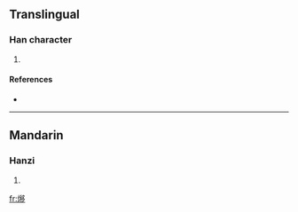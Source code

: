 ==Translingual==

===Han character===
{{Han char|rn=86|rad=火|as=11|sn=15|four=9782<sub>7</sub>|canj=火竹木弓 (FHDN)}}

# {{defn|Han|sort=火11}}

====References====
* {{Han ref|kx=0680.380|dkj=19349|dj=1092.140|hdz=32229.040|uh=71AA|ud=29098|bh=E66F|bd=58991}}

----

==Mandarin==

===Hanzi===
{{cmn-hanzi|pin=[[yí]] ([[yi2]])|wg=i<sup>2</sup>}}

# {{defn|Mandarin}}

[[fr:熪]]